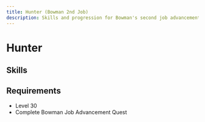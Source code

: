 ```yaml
---
title: Hunter (Bowman 2nd Job)
description: Skills and progression for Bowman's second job advancement
---
```


# Hunter

## Skills
<Table 
  data={hunterSkills}
/>

## Requirements
- Level 30
- Complete Bowman Job Advancement Quest
